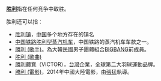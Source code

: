'''[[胜利|胜利]]'''指在任何竞争中取胜。

胜利还可以指：
{{wiktionary|胜利}}
* [[胜利镇|胜利镇]]，[[中华人民共和国|中国]]多个地方存在的镇名
* [[中国铁路胜利型蒸汽机车|中国铁路胜利型蒸汽机车]]，中国铁路的蒸汽机车车款之一。
* [[勝利_(歌手)|勝利 (歌手)]]。為大韓民國男子團體組合[[BIGBANG|BIGBANG]]前成員。
* [[胜利_(歌曲)|胜利 (歌曲)]]
* [[勝利體育|勝利體育]]（VICTOR），[[台灣|台灣]]企業，全球第二大羽球運動品牌。
* [[勝利_(電影)|勝利 (電影)]]，2014年中國大陸電影，由[[張猛_(導演)|張猛]]執導。
{{disambig|CAT=二字消歧義}}